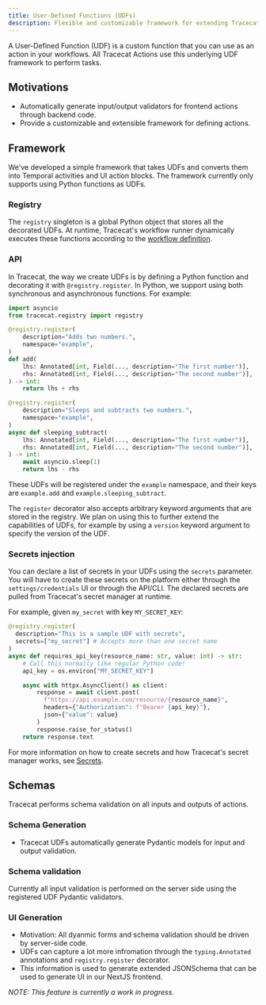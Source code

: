 ```yaml
---
title: User-Defined Functions (UDFs)
description: Flexible and customizable framework for extending Tracecat workflows
---
```


A User-Defined Function (UDF) is a custom function that you can use as an action in your workflows.
All Tracecat Actions use this underlying UDF framework to perform tasks.

## Motivations

- Automatically generate input/output validators for frontend actions through backend code.
- Provide a customizable and extensible framework for defining actions.

## Framework

We've developed a simple framework that takes UDFs and converts them into Temporal activities and UI action blocks.
The framework currently only supports using Python functions as UDFs.

### Registry

The `registry` singleton is a global Python object that stores all the decorated UDFs.
At runtime, Tracecat's workflow runner dynamically executes these functions according to the [workflow definition](/workflow-definition).

### API

In Tracecat, the way we create UDFs is by defining a Python function and decorating it with `@registry.register`.
In Python, we support using both synchronous and asynchronous functions. For example:

```python Example UDFs
import asyncio
from tracecat.registry import registry

@registry.register(
    description="Adds two numbers.",
    namespace="example",
)
def add(
    lhs: Annotated[int, Field(..., description="The first number")],
    rhs: Annotated[int, Field(..., description="The second number")],
) -> int:
    return lhs + rhs

@registry.register(
    description="Sleeps and subtracts two numbers.",
    namespace="example",
)
async def sleeping_subtract(
    lhs: Annotated[int, Field(..., description="The first number")],
    rhs: Annotated[int, Field(..., description="The second number")],
) -> int:
    await asyncio.sleep(1)
    return lhs - rhs
```

These UDFs will be registered under the `example` namespace, and their keys are `example.add` and `example.sleeping_subtract`.

The `register` decorator also accepts arbitrary keyword arguments that are stored in the registry.
We plan on using this to further extend the capabilities of UDFs, for example by using a `version` keyword argument to specify the version of the UDF.

### Secrets injection

You can declare a list of secrets in your UDFs using the `secrets` parameter.
You will have to create these secrets on the platform either through the `settings/credentials` UI or through the API/CLI.
The declared secrets are pulled from Tracecat's secret manager at runtime.

For example, given `my_secret` with key `MY_SECRET_KEY`:

```python Example UDF with a declared secret
@registry.register(
  description="This is a sample UDF with secrets",
  secrets=["my_secret"] # Accepts more than one secret name
)
async def requires_api_key(resource_name: str, value: int) -> str:
    # Call this normally like regular Python code!
    api_key = os.environ["MY_SECRET_KEY"]

    async with httpx.AsyncClient() as client:
        response = await client.post(
          f"https://api.example.com/resource/{resource_name}",
          headers={"Authorization": f"Bearer {api_key}"},
          json={"value": value}
        )
        response.raise_for_status()
    return response.text
```

For more information on how to create secrets and how Tracecat's secret manager works, see [Secrets](/secrets).

## Schemas

Tracecat performs schema validation on all inputs and outputs of actions.

### Schema Generation

- Tracecat UDFs automatically generate Pydantic models for input and output validation.

### Schema validation

Currently all input validation is performed on the server side using the registered UDF Pydantic validators.

### UI Generation

- Motivation: All dyanmic forms and schema validation should be driven by server-side code.
- UDFs can capture a lot more infromation through the `typing.Annotated` annotations and `registry.register` decorator.
- This information is used to generate extended JSONSchema that can be used to generate UI in our NextJS frontend.

_NOTE: This feature is currently a work in progress._
